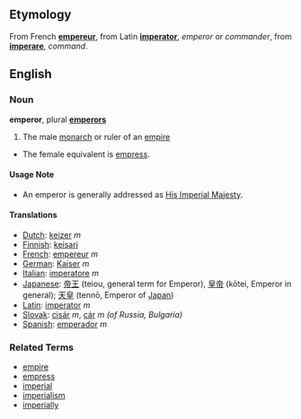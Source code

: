 ==Etymology==
From French '''[[empereur]]''', from Latin '''[[imperator]]''', ''emperor'' or ''commander'', from '''[[imperare]]''', ''command''.

==English==
===Noun===
'''emperor''', plural '''[[emperors]]'''

#The male [[monarch]] or ruler of an [[empire]]
*The female equivalent is [[empress]].

====Usage Note====
* An emperor is generally addressed as [[His Imperial Majesty]].

====Translations====
*[[Dutch]]: [[keizer]] ''m''
*[[Finnish]]: [[keisari]]
*[[French]]: [[empereur]] ''m''
*[[German]]: [[Kaiser]] ''m''
*[[Italian]]: [[imperatore]] ''m''
*[[Japanese]]: [[帝王]] (teiou, general term for Emperor), [[皇帝]] (kōtei, Emperor in general); [[天皇]] (tennō, Emperor of [[Japan]])
*[[Latin]]: [[imperator]] ''m''
*[[Slovak]]: [[cisár]] ''m'', [[cár]] ''m (of Russia, Bulgaria)''
*[[Spanish]]: [[emperador]] ''m''

===Related Terms===
*[[empire]]
*[[empress]]
*[[imperial]]
*[[imperialism]]
*[[imperially]]